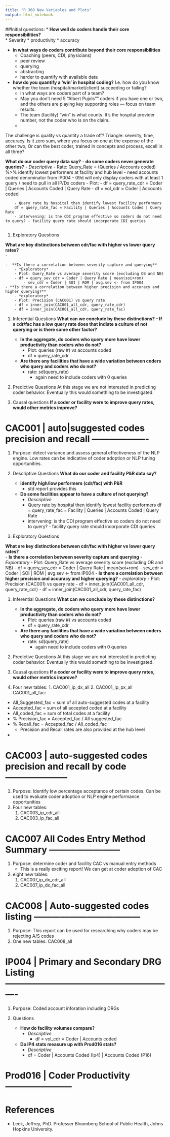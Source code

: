 ```yaml
---
title: "R 360 New Variables and Plots"
output: html_notebook
---
```

##Initial questions:
* **How well do coders handle their core responsibilities?**  
	* Severity
	* productivity
	* accuracy 

* **in what ways do coders contribute beyond their core responsibilities**
    - Coaching (peers, CDI, physicians)
    - peer review
    - querying
    - abstracting
    - harder to quantify with available data
* **how do you quantify a 'win' in hospital coding?**  I.e. how do you know whether the team (hospital/market/client) succeeding or failing?
    - in what ways are coders part of a team? 
    - May you don’t need 5 "Albert Pujols"" coders if you have one or two, and the others are playing key supporting roles — focus on team results. 
    - The team (facility) "win" is what counts. It's the hospital provider number, not the coder who is on the claim.
    - 

The challenge is quality vs quantity a trade off?  Triangle: severity, time, accuracy.   Is it zero sum, where you focus on one at the expense of the other two; Or can the best coder, trained in concepts and process, excell in all three?

**What do our coder query data say?**
    - **do some coders never generate queries?** 
        - *Descriptive*
        - Rate: Query_Rate = (Queries / Accounts coded) %>% identify lowest performers at facility and hub level
            - need accounts coded denominator from IP004
            - 09d will only display coders with at least 1 query / need to pull in all IP/Dx coders
        - Plot: 
        - df = query_rate_cdr = Coder | Queries | Accounts Coded | Query Rate
            - df = vol_cdr = Coder | Accounts coded
            
        - Query rate by hospital then identify lowest facility performers
        df = query_rate_fac = Facility | Queries | Accounts Coded | Query Rate
        - intervening: is the CDI program effective so coders do not need to query? - facility query rate should incorporate CDI queries
        
1. Exploratory Questions

**What are key distinctions between cdr/fac with higher vs lower query rates?**  
    - 

    -  **Is there a correlation between severity capture and querying**
        - *Exploratory*
        - Plot: Query_Rate vs average severity score (excluding OB and NB)
        - df = query_sev_cdr = Coder | Query Rate | mean(soi+rom)
            - sev_cdr = Coder | SOI | ROM | avg.sev <- from IP004
    - **Is there a correlation between higher precision and accuracy and higher querying?**
        - *exploratory*
        - Plot: Precision (CAC001) vs query rate
        - df = inner_join(CAC001_all_cdr, query_rate_cdr)
        - df = inner_join(CAC001_all_cdr, query_rate_fac)  

1. Inferential Questions
**What can we conclude by these distinctions? -- If a cdr/fac has a low query rate does that indiate a culture of not querying or is there some other factor?**
    - **In the aggregate, do coders who query more have lower productivity than coders who do not?**
        - Plot: queries (raw #) vs accounts coded
        - df = query_rate_cdr
    - **Are there any facilities that have a wide variation between coders who query and coders who do not?**
        - rate: sd(query_rate)
            - again need to include coders with 0 queries
1. Predictive Questions
At this stage we are not interested in predicting coder behavior.  Eventually this would something to be investigated.

1. Causal questions
**If a coder or facility were to improve query rates, would other metrics improve?**


# **CAC001** | auto|suggested codes precision and recall -------------------
1. Purpose: detect variance and assess general effectiveness of the NLP engine. Low rates can be indicative of coder adoption or NLP tuning opportunities.

1. Descriptive Questions
**What do our coder and facility P&R data say?**
    - **identify high/low performers (cdr/fac) with P&R**
        - std report provides this
            
    - **Do some facilities appear to have a culture of not querying?**
        - *Descriptive*
        - Query rate by hospital then identify lowest facility performers
        df = query_rate_fac = Facility | Queries | Accounts Coded | Query Rate
        - intervening: is the CDI program effective so coders do not need to query? - facility query rate should incorporate CDI queries
        
1. Exploratory Questions

**What are key distinctions between cdr/fac with higher vs lower query rates?**  
    - **Is there a correlation between severity capture and querying**
        - *Exploratory*
        - Plot: Query_Rate vs average severity score (excluding OB and NB)
        - df = query_sev_cdr = Coder | Query Rate | mean(soi+rom)
            - sev_cdr = Coder | SOI | ROM | avg.sev <- from IP004
    - **Is there a correlation between higher precision and accuracy and higher querying?**
        - *exploratory*
        - Plot: Precision (CAC001) vs query rate
        - df = inner_join(CAC001_all_cdr, query_rate_cdr)
        - df = inner_join(CAC001_all_cdr, query_rate_fac)  

1. Inferential Questions
**What can we conclude by these distinctions?**
    - **In the aggregate, do coders who query more have lower productivity than coders who do not?**
        - Plot: queries (raw #) vs accounts coded
        - df = query_rate_cdr
    - **Are there any facilities that have a wide variation between coders who query and coders who do not?**
        - rate: sd(query_rate)
            - again need to include coders with 0 queries
1. Predictive Questions
At this stage we are not interested in predicting coder behavior.  Eventually this would something to be investigated.

1. Causal questions
**If a coder or facility were to improve query rates, would other metrics improve?**


1. Four new tables:
	    1. CAC001_ip_dx_all
	    2. CAC001_ip_px_all
CAC001_all_fac:
- All_Suggested_fac = sum of all auto-suggested codes at a facility
- Accepted_fac = sum of all accepted coded at a facility
- All_coded_fac = sum of total codes at a facility
- % Precision_fac = Accepted_fac / All suggested_fac
- % Recall_fac = Accepted_fac / All_coded_fac
    - Precision and Recall rates are also provided at the hub level
- 


# **CAC003** | auto-suggested codes precision and recall by code ---------------------
1. Purpose: Identify low percentage acceptance of certain codes.  Can be used to evaluate coder adoption or NLP engine performance opportunities
1. Four new tables:
    1. CAC003_ip_cdr_all
    2. CAC003_ip_fac_all


# **CAC007** All Codes Entry Method Summary ------------------------
1. Purpose: determine coder and facility CAC vs manual entry methods
    - This is a really exciting report!  We can get at coder adoption of CAC
1. eight new tables:
    1. CAC007_ip_dx_cdr_all
    2. CAC007_ip_dx_fac_all

	
# **CAC008** | Auto-suggested codes listing ------------------------------------
1. Purpose: This report can be used for researching why coders may be rejecting A/S codes
1. One new tables: CAC008_all

    
# **IP004** | Primary and Secondary DRG Listing ----------------------------------------------------------
1. Purpose: Coded account inforation including DRGs

1. Questions
    - **How do facility volumes compare?**
        - *Descriptive*
            - df = vol_cdr = Coder | Accounts coded
    - **Do IP4 stats measure up with Prod016 stats?**
        - *Descriptive*
        - df = Coder | Accounts Coded (Ip4) | Accounts Coded (P16)

# **Prod016** | Coder Productivity -----------------------

# References
* Leek, Jeffrey, PhD.  Professer Bloomberg School of Public Health, Johns Hopkins University.